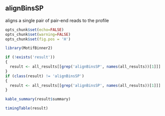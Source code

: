 ## alignBinsSP

aligns a single pair of pair-end reads to the profile

```r
opts_chunk$set(echo=FALSE)
opts_chunk$set(warning=FALSE)
opts_chunk$set(fig.pos = 'H')

library(MotifBinner2)

if (!exists('result'))
{
  result <- all_results[[grep('alignBinsSP', names(all_results))[1]]]
}
if (class(result) != 'alignBinsSP')
{
  result <- all_results[[grep('alignBinsSP', names(all_results))[1]]]
}
```

```r
kable_summary(result$summary)

timingTable(result)
```


